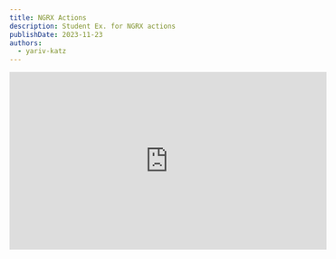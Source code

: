 ```yaml
---
title: NGRX Actions
description: Student Ex. for NGRX actions
publishDate: 2023-11-23
authors:
  - yariv-katz
---
```



<div class="not-content flex">
	<iframe
		className="mx-auto mb-10"
		width="560"
		height="315"
		src="https://www.youtube.com/embed/ODuOw8aLXWU?si=OBL56ltE3eDDpvo2"
		title="YouTube video player"
		frameBorder="0"
		allow="accelerometer; autoplay; clipboard-write; encrypted-media; gyroscope; picture-in-picture; web-share"
		allowFullScreen
	/>
</div>

על מנת ללמוד איך לעבוד עם api's זה נכון לכתוב את הקוד בעצמך, אז בואו נלמד איך ליצור actions באמצעות NGRX.  
בשיעור זה יש 2 תרגילים לתלמיד, מתחת לכל תרגיל תמצאו את הפתרון לתרגיל זה.

## מהן actions?

- Actions נשלחים ל store באמצעות `store.dispatch(someAction)`
- ה store ישלח את ה actions ל reducers שישנם ב store שלנו, וכאשר הם מתבצעים ישנה שינוי ב state.

המשמעות של action היא להגיד שמשהו קרה באפליקציה, רוב הפעמים זה משהו שהמשתמש עשה כמו ללחוץ על כפתור או להפעיל אירוע מסוים.  
לעתים ה action ישלח גם מידע נוסף, לדוגמא אם יש לנו action שאנחנו רוצים לשלוח אחרי תגובה מהשרת, נשלח לעיתים תגובת השרת כ payload ל action.  
Action מכיל מזהה ונתונים אופציונליים `{ type: string, additionalData?: ..., moreData?: ... }`.

## createAction

ישנם 2 פונקציות יצירת actions ב `@ngrx/store` `createAction` ו `createActionGroup`.  
נתחיל עם `createAction` שמשמשת ליצירת action יחיד.

```ts
import { createAction, props } from '@ngrx/store';

export const setRepos = createAction(
  '[GroupName] Identifier For Action',
  props<{ additionalData: any, anotherData: any, asManyDataAsYouWant: any, anyNameHereYouWant: any }>()
);
```

שימו לב שה action שלנו מכיל מזהה ייחודי, נהוג לקבץ actions יחד ולתת להם שם קבוצה בסוגריים מרובעים ושם הקבוצה (בדוגמא לעיל `[GroupName]`).  
בנוסף ניתן להוסיף נתונים אופציונליים עם ה action.

## תרגיל לתלמיד - createAction

זמן לתרגול על ה api של `createAction`.

- ניתן לרשום קוד בעורך הקוד כאן באתר (שימו לב שהעורך מתחיל עם שגיאה כי הקוד לא הושלם).
- האפליקציה האנגולרית הזו מכילה רק קומפוננטה אחת `app.component.ts` שתציג רשימת ריפוזיטוריות מגיטהאב.
- האפליקציה מכילה `actions.ts` שם תצטרכו ליצור action יחיד.
- האפליקציה מכילה `reducer.ts` שמטפל ב action שתיצרו.
- הקובץ `repos.service.ts` מכיל שירות שיביא את הריפוזיטוריות מגיטהאב.
- הקבצים שתצטרכו לשנות בתרגיל הם: `app.component.ts`, `actions.ts` ואולי `reducer.ts`, שאר הקבצים יהיו קריאה בלבד.
- המטרה שה `app.component.ts` תציג את הרשימת הריפוזיטוריות מגיטהאב, אך תקבל את הרשימה מה store.
- ה `app.component.ts` תממש את הפונקציה `ngOnInit` ותשתמש בשירות `repos.service.ts` כדי לקבל את הריפוזיטוריות ולאחר מכן תשלח action להכניס את הריפוזיטוריות ל store.
- תצטרכו גם ליצור action ב `actions.ts` שיקרא מ `app.component.ts` ויטפל בו ה reducer שנמצא ב `reducer.ts`.

<div class="mt-5 not-content" dir="ltr">
<Sandpack 
	client:load
	customSetup={{ 
		dependencies: { 			
			"@angular/core": "^17.0.0",
			"@angular/platform-browser": "^17.0.0",
			"@angular/platform-browser-dynamic": "^17.0.0",
			"@angular/common": "^17.0.0",
			"@angular/compiler": "^17.0.0",
			"@ngrx/store": "^17.0.0",
    	"@ngrx/store-devtools": "^17.0.0",
		}
	}}
	
	files={{
		"src/app/repo.service.ts": {
			readOnly: true,
			code: `import { HttpClient } from "@angular/common/http";

@Injectable({
  providedIn: "root",
})
export class RepoService {
  constructor(private _httpClient: HttpClient) {}

  getRepos() {
    return this._httpClient.get<Repo[]>(
      "https://api.github.com/users/tannerlinsley/repos?sort=updated",
    );
  }
}
`
		},
		"src/app/reducer.ts": {
			code: `import { createReducer, on } from "@ngrx/store";

  {
    list: [] as Array<Repo>,
  },
	
	// TODO: notice how this reducer is setting the list in the state with the action setRepos
  on(setRepos, (state, { repos }) => ({ ...state, list: repos })),
);
`		
		},
		"src/app/actions.ts": {
			code: `
// TODO: should export an action called setRepos that will be used to set the repos in the store, the action will get the repos
`	
		},
		"src/app/repo.ts": {
			readOnly: true,
			code: `export type Repo = {
  id: number;
  name: string;
  description: string;
};
`	
		},
		"src/app/state.ts": {
			readOnly: true,
			code: `import { Repo } from './repo';

export type State = {
  repos: {
    list: Repo[];
  };
};
`
		},
		"src/app/app.module.ts": {
			hidden: true,
			readOnly: true,	
			code: `import { BrowserModule } from "@angular/platform-browser";

@NgModule({
  declarations: [AppComponent],
  imports: [
    BrowserModule,
    StoreModule.forRoot({
      repos: reposReducer,
    }),
    StoreDevtoolsModule.instrument({
      maxAge: 25,
      logOnly: false,
    }),
    HttpClientModule,
  ],
  providers: [],
  bootstrap: [AppComponent],
})
export class AppModule {}
`
		},		
		
		"src/app/app.component.ts": {
			code: `import { ChangeDetectionStrategy, Component, OnInit } from "@angular/core";

@Component({
  changeDetection: ChangeDetectionStrategy.OnPush,
  selector: "app-root",
  template: \`
    <h1>Display the list of repos2</h1>
    <ul>
      <li *ngFor="let repo of repos$ | async">
				{{ repo.name }}
			</li>
    </ul>
  \`,
})
// TODO: should implement OnInit
export class AppComponent {
  // TODO: should have a repos$ observable using the store.select

	// TODO: should have a constructor that injects the store and the repo service
  
	// TODO: should impelment ngOnInit and use the repo service to fetch the repos and then dispatch an action to set the repos in the store.  
}
`
		}
	}}
	
	template="angular"
/>
</div>

## פתרון

להלן הפתרון לתרגיל:

<div class="mt-5 not-content" dir="ltr">
<Sandpack 
	client:load
	customSetup={{ 
		dependencies: { 			
			"@angular/core": "^17.0.0",
			"@angular/platform-browser": "^17.0.0",
			"@angular/platform-browser-dynamic": "^17.0.0",
			"@angular/common": "^17.0.0",
			"@angular/compiler": "^17.0.0",
			"@ngrx/store": "^17.0.0",
    	"@ngrx/store-devtools": "^17.0.0",
		}
	}}
	
	files={{
		"src/app/repo.service.ts": {
			readOnly: true,
			code: `import { HttpClient } from "@angular/common/http";

@Injectable({
  providedIn: "root",
})
export class RepoService {
  constructor(private _httpClient: HttpClient) {}

  getRepos() {
    return this._httpClient.get<Repo[]>(
      "https://api.github.com/users/tannerlinsley/repos?sort=updated",
    );
  }
}
`
		},
		"src/app/reducer.ts": {
			code: `import { createReducer, on } from "@ngrx/store";

  {
    list: [] as Array<Repo>,
  },
  on(setRepos, (state, { repos }) => ({ ...state, list: repos })),
);
`		
		},
		"src/app/actions.ts": {
			code: `import { createAction, props } from "@ngrx/store";

  "[Repos] Set Repos",
  props<{ repos: Repo[] }>(),
);`	
		},
		"src/app/repo.ts": {
			readOnly: true,
			code: `export type Repo = {
  id: number;
  name: string;
  description: string;
};
`	
		},
		"src/app/state.ts": {
			readOnly: true,
			code: `import { Repo } from './repo';

export type State = {
  repos: {
    list: Repo[];
  };
};
`
		},
		"src/app/app.module.ts": {
			hidden: true,
			readOnly: true,	
			code: `import { BrowserModule } from "@angular/platform-browser";

@NgModule({
  declarations: [AppComponent],
  imports: [
    BrowserModule,
    StoreModule.forRoot({
      repos: reposReducer,
    }),
    StoreDevtoolsModule.instrument({
      maxAge: 25,
      logOnly: false,
    }),
    HttpClientModule,
  ],
  providers: [],
  bootstrap: [AppComponent],
})
export class AppModule {}
`
		},		
		
		"src/app/app.component.ts": {
			code: `import { ChangeDetectionStrategy, Component, OnInit } from "@angular/core";

@Component({
  changeDetection: ChangeDetectionStrategy.OnPush,
  selector: "app-root",
  template: \`
    <h1>Display the list of repos2</h1>
    <ul>
      <li *ngFor="let repo of repos$ | async">
				{{ repo.name }}
			</li>
    </ul>
  \`,
})
export class AppComponent implements OnInit {
  repos$ = this._store.select((state) => state.repos.list);

  constructor(
    private _store: Store<State>,
    private _repo: RepoService,
  ) {}

  ngOnInit(): void {
    this._repo.getRepos().subscribe((repos) => {
      this._store.dispatch(setRepos({ repos }));
    });
  }
}
`
		}
	}}
	
	template="angular"
/>
</div>

- בקובץ `actions.ts` אנחנו מגדירים action באמצעות `createAction`, אנחנו משתמשים ב `props` כדי לציין שה action שלנו צריך את הריפוזיטוריות שהתקבלו.
- בקובץ `app.component.ts` בפונקציה `ngOnInit` אנחנו מביאים את הריפוזיטוריות ושולחים את ה action שיצרנו ל store.
- בקובץ `app.component.ts` אנחנו משתמשים ב `store.select` כדי לבחור את הריפוזיטוריות מה store.
- בקובץ `reducer.ts` אנחנו מטפלים ב action שלנו ומכניסים את הריפוזיטוריות ל state.

## createActionGroup

ה `createActionGroup` משמש ליצירת קבוצה של actions בו זמנית, זה נוח כאשר יש לנו קבוצה של actions שקשורות זו לזו (בדרך כלל יש לנו קבוצות של actions ולכן תשתמשו בפונקציה זו יותר מ `createAction`).  

```ts
import { createActionGroup, props } from '@ngrx/store';
import type { Repo } from './repo';

export const repoActions = createActionGroup({
  source: 'Repos',
  events: {
    'Set Repos': props<{ repos: Repo[] }>(),    
  },
})
```

ה `createActionGroup` מקבל אובייקט עם 2 פרופרטיז:
- `source` - שם הקבוצה של ה actions (בדרך כלל שם זה קשור לאיזור ב state שה actions מתייחסות אליו).
- `events` - אובייקט עם ה actions, המפתח הוא שם ה action והערך הוא הפרופס של ה action.

## תרגיל לתלמיד - createActionGroup

בתרגיל זה תצטרכו ליצור קבוצת actions באמצעות `createActionGroup`.
- בקובץ `actions.ts` תצטרכו ליצור קבוצת actions שמכילה 2 actions:
  - `Set Repos` - תשמש להכניס את הריפוזיטוריות ל store (כמו בתרגיל הקודם).
  - `Delete Repo` - תשמש למחוק ריפוזיטוריה מה store (תקבל את המזהה של הריפוזיטוריה ב payload).
- בקובץ `reducer.ts` תצטרכו לטפל ב action של `Delete Repo` ולהסיר את הריפוזיטוריה מה store בהתבסס על המזהה שקיבלתם.
- בקובץ `app.component.ts` תצטרכו לשלוח את ה action של `Delete Repo` כאשר המשתמש לוחץ על כפתור מחיקה.

<div class="mt-5 not-content" dir="ltr">
<Sandpack 
	client:load
	customSetup={{ 
		dependencies: { 			
			"@angular/core": "^17.0.0",
			"@angular/platform-browser": "^17.0.0",
			"@angular/platform-browser-dynamic": "^17.0.0",
			"@angular/common": "^17.0.0",
			"@angular/compiler": "^17.0.0",
			"@ngrx/store": "^17.0.0",
    	"@ngrx/store-devtools": "^17.0.0",
		}
	}}
	
	files={{
		"src/app/repo.service.ts": {
			readOnly: true,
			code: `import { HttpClient } from "@angular/common/http";

@Injectable({
  providedIn: "root",
})
export class RepoService {
  constructor(private _httpClient: HttpClient) {}

  getRepos() {
    return this._httpClient.get<Repo[]>(
      "https://api.github.com/users/tannerlinsley/repos?sort=updated",
    );
  }
}
`
		},
		"src/app/reducer.ts": {
			code: `import { createReducer, on } from "@ngrx/store";

  {
    list: [] as Array<Repo>,
  },
	// TODO: notice the actions here that you need to create
  on(repoActions.setRepos, (state, { repos }) => ({ ...state, list: repos })),
  on(repoActions.deleteRepo, (state, { id }) => {
    const repos = state.list.filter((repo) => repo.id !== id);
    return { ...state, list: repos };
  }),
);
`		
		},
		"src/app/actions.ts": {
			code: `TODO: use createActionGroup to create a group of actions with 2 actions: setRepos and deleteRepo`	
		},
		"src/app/repo.ts": {
			readOnly: true,
			code: `export type Repo = {
  id: number;
  name: string;
  description: string;
};
`	
		},
		"src/app/state.ts": {
			readOnly: true,
			code: `import { Repo } from './repo';

export type State = {
  repos: {
    list: Repo[];
  };
};
`
		},
		"src/app/app.module.ts": {
			hidden: true,
			readOnly: true,	
			code: `import { BrowserModule } from "@angular/platform-browser";

@NgModule({
  declarations: [AppComponent],
  imports: [
    BrowserModule,
    StoreModule.forRoot({
      repos: reposReducer,
    }),
    StoreDevtoolsModule.instrument({
      maxAge: 25,
      logOnly: false,
    }),
    HttpClientModule,
  ],
  providers: [],
  bootstrap: [AppComponent],
})
export class AppModule {}
`
		},		
		
		"src/app/app.component.ts": {
			code: `import { ChangeDetectionStrategy, Component, OnInit } from "@angular/core";

@Component({
  changeDetection: ChangeDetectionStrategy.OnPush,
  selector: "app-root",
  template: \`
    <h1>Display the list of repos2</h1>
    <ul>
      <li *ngFor="let repo of repos$ | async">
        {{ repo.name }} <button (click)="deleteRepo(repo.id)">X</button>
      </li>
    </ul>
  \`,
})
export class AppComponent implements OnInit {
  repos$ = this._store.select((state) => state.repos.list);

  constructor(
    private _store: Store<State>,
    private _repo: RepoService,
  ) {}

  ngOnInit(): void {
    this._repo.getRepos().subscribe((repos) => {
      this._store.dispatch(repoActions.setRepos({ repos }));
    });
  }

  deleteRepo(id: number) {
    // TODO: dispatch the delete repo action
  }
}
`
		}
	}}
	
	template="angular"
/>
</div>

## פתרון

<div class="mt-5 not-content" dir="ltr">
<Sandpack 
	client:load
	customSetup={{ 
		dependencies: { 			
			"@angular/core": "^17.0.0",
			"@angular/platform-browser": "^17.0.0",
			"@angular/platform-browser-dynamic": "^17.0.0",
			"@angular/common": "^17.0.0",
			"@angular/compiler": "^17.0.0",
			"@ngrx/store": "^17.0.0",
    	"@ngrx/store-devtools": "^17.0.0",
		}
	}}
	
	files={{
		"src/app/repo.service.ts": {
			readOnly: true,
			code: `import { HttpClient } from "@angular/common/http";

@Injectable({
  providedIn: "root",
})
export class RepoService {
  constructor(private _httpClient: HttpClient) {}

  getRepos() {
    return this._httpClient.get<Repo[]>(
      "https://api.github.com/users/tannerlinsley/repos?sort=updated",
    );
  }
}
`
		},
		"src/app/reducer.ts": {
			code: `import { createReducer, on } from "@ngrx/store";

  {
    list: [] as Array<Repo>,
  },
  on(repoActions.setRepos, (state, { repos }) => ({ ...state, list: repos })),
  on(repoActions.deleteRepo, (state, { id }) => {
    const repos = state.list.filter((repo) => repo.id !== id);
    return { ...state, list: repos };
  }),
);
`		
		},
		"src/app/actions.ts": {
			code: `import { createActionGroup, props } from "@ngrx/store";

  source: "Repo",
  events: {
    "Set Repos": props<{ repos: Repo[] }>(),
    "Delete Repo": props<{ id: number }>(),
  },
});
`	
		},
		"src/app/repo.ts": {
			readOnly: true,
			code: `export type Repo = {
  id: number;
  name: string;
  description: string;
};
`	
		},
		"src/app/state.ts": {
			readOnly: true,
			code: `import { Repo } from './repo';

export type State = {
  repos: {
    list: Repo[];
  };
};
`
		},
		"src/app/app.module.ts": {
			hidden: true,
			readOnly: true,	
			code: `import { BrowserModule } from "@angular/platform-browser";

@NgModule({
  declarations: [AppComponent],
  imports: [
    BrowserModule,
    StoreModule.forRoot({
      repos: reposReducer,
    }),
    StoreDevtoolsModule.instrument({
      maxAge: 25,
      logOnly: false,
    }),
    HttpClientModule,
  ],
  providers: [],
  bootstrap: [AppComponent],
})
export class AppModule {}
`
		},		
		
		"src/app/app.component.ts": {
			code: `import { ChangeDetectionStrategy, Component, OnInit } from "@angular/core";

@Component({
  changeDetection: ChangeDetectionStrategy.OnPush,
  selector: "app-root",
  template: \`
    <h1>Display the list of repos2</h1>
    <ul>
      <li *ngFor="let repo of repos$ | async">
        {{ repo.name }} <button (click)="deleteRepo(repo.id)">X</button>
      </li>
    </ul>
  \`,
})
export class AppComponent implements OnInit {
  repos$ = this._store.select((state) => state.repos.list);

  constructor(
    private _store: Store<State>,
    private _repo: RepoService,
  ) {}

  ngOnInit(): void {
    this._repo.getRepos().subscribe((repos) => {
      this._store.dispatch(repoActions.setRepos({ repos }));
    });
  }

  deleteRepo(id: number) {
    this._store.dispatch(repoActions.deleteRepo({ id }));
  }
}
`
		}
	}}
	
	template="angular"
/>
</div>

## סיכום

Actions מאפשרים לנו לספר ל NGRX על משהו שקרה באפליקציה שעשוי לגרום לשינוי ב state.  
למדנו על 2 ה api's שמספק NGRX ליצירת action (`createActionGroup` ו `createAction`).  
במרבית המקרים תצטרכו ליצור קבוצת actions ולכן תשתמשו ב `createActionGroup`.

